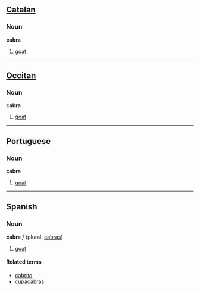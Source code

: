 ==[[Catalan]]==
===Noun===
'''cabra'''

# [[goat]]

----

==[[Occitan]]==
===Noun===
'''cabra'''

# [[goat]]

----

==Portuguese==
===Noun===
'''cabra'''

# [[goat]]

----

==Spanish==
===Noun===
'''cabra''' ''f'' (plural: [[cabras]])

# [[goat]]

====Related terms====
*[[cabrito]]
*[[cupacabras]]
